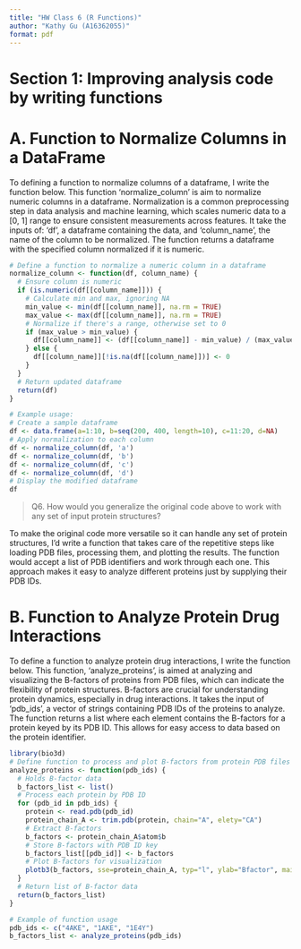 ```yaml
---
title: "HW Class 6 (R Functions)"
author: "Kathy Gu (A16362055)"
format: pdf
---
```


# Section 1: Improving analysis code by writing functions#

# A. Function to Normalize Columns in a DataFrame
To defining a function to normalize columns of a dataframe, I write the function below.
This function 'normalize_column' is aim to normalize numeric columns in a dataframe. Normalization is a common preprocessing step in data analysis and machine learning, which scales numeric data to a [0, 1] range to ensure consistent measurements across features.
It take the inputs of: 'df', a dataframe containing the data, and 'column_name', the name of the column to be normalized.
The function returns a dataframe with the specified column normalized if it is numeric.
```r
# Define a function to normalize a numeric column in a dataframe
normalize_column <- function(df, column_name) {
  # Ensure column is numeric
  if (is.numeric(df[[column_name]])) {
    # Calculate min and max, ignoring NA
    min_value <- min(df[[column_name]], na.rm = TRUE)
    max_value <- max(df[[column_name]], na.rm = TRUE)
    # Normalize if there's a range, otherwise set to 0
    if (max_value > min_value) {
      df[[column_name]] <- (df[[column_name]] - min_value) / (max_value - min_value)
    } else {
      df[[column_name]][!is.na(df[[column_name]])] <- 0
    }
  }
  # Return updated dataframe
  return(df)
}

# Example usage:
# Create a sample dataframe
df <- data.frame(a=1:10, b=seq(200, 400, length=10), c=11:20, d=NA)
# Apply normalization to each column
df <- normalize_column(df, 'a')
df <- normalize_column(df, 'b')
df <- normalize_column(df, 'c')
df <- normalize_column(df, 'd')
# Display the modified dataframe
df
```
> Q6. How would you generalize the original code above to work with any set of input protein structures?

To make the original code more versatile so it can handle any set of protein structures, I’d write a function that takes care of the repetitive steps like loading PDB files, processing them, and plotting the results. The function would accept a list of PDB identifiers and work through each one. This approach makes it easy to analyze different proteins just by supplying their PDB IDs.

# B. Function to Analyze Protein Drug Interactions
To define a function to analyze protein drug interactions, I write the function below.
This function, 'analyze_proteins', is aimed at analyzing and visualizing the B-factors of proteins from PDB files, which can indicate the flexibility of protein structures. B-factors are crucial for understanding protein dynamics, especially in drug interactions.
It takes the input of 'pdb_ids', a vector of strings containing PDB IDs of the proteins to analyze.
The function returns a list where each element contains the B-factors for a protein keyed by its PDB ID. This allows for easy access to data based on the protein identifier.
```r
library(bio3d)
# Define function to process and plot B-factors from protein PDB files
analyze_proteins <- function(pdb_ids) {
  # Holds B-factor data
  b_factors_list <- list()
  # Process each protein by PDB ID
  for (pdb_id in pdb_ids) {
    protein <- read.pdb(pdb_id)
    protein_chain_A <- trim.pdb(protein, chain="A", elety="CA")  
    # Extract B-factors
    b_factors <- protein_chain_A$atom$b
    # Store B-factors with PDB ID key
    b_factors_list[[pdb_id]] <- b_factors
    # Plot B-factors for visualization
    plotb3(b_factors, sse=protein_chain_A, typ="l", ylab="Bfactor", main=paste("B-factors for", pdb_id))
  }
  # Return list of B-factor data
  return(b_factors_list)
}

# Example of function usage
pdb_ids <- c("4AKE", "1AKE", "1E4Y")
b_factors_list <- analyze_proteins(pdb_ids)
```



